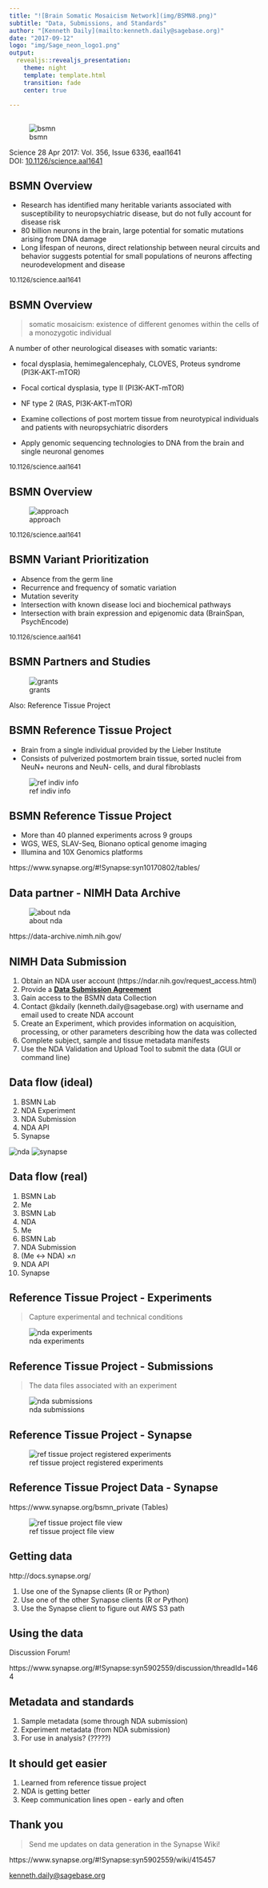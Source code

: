 ```yaml
---
title: "![Brain Somatic Mosaicism Network](img/BSMN8.png)"
subtitle: "Data, Submissions, and Standards"
author: "[Kenneth Daily](mailto:kenneth.daily@sagebase.org)"
date: "2017-09-12"
logo: "img/Sage_neon_logo1.png"
output:
  revealjs::revealjs_presentation:
    theme: night
    template: template.html
    transition: fade
    center: true
    
---
```


## 

![bsmn](img/science_paper_title.png)

Science  28 Apr 2017: Vol. 356, Issue 6336, eaal1641<br/>DOI: [10.1126/science.aal1641](http://dx.doi.org/10.1126/science.aal1641)

## BSMN Overview

- Research has identified many heritable variants associated with susceptibility to neuropsychiatric disease, but do not fully account for disease risk
- 80 billion neurons in the brain, large potential for somatic mutations arising from DNA damage
- Long lifespan of neurons, direct relationship between neural circuits and behavior suggests potential for small populations of neurons affecting neurodevelopment and disease

<span style="font-size: small">10.1126/science.aal1641</span>

## BSMN Overview

> somatic mosaicism: existence of different genomes within the cells of a monozygotic individual

A number of other neurological diseases with somatic variants:

- focal dysplasia, hemimegalencephaly, CLOVES, Proteus syndrome (PI3K-AKT-mTOR)
- Focal cortical dysplasia, type II (PI3K-AKT-mTOR)
- NF type 2 (RAS, PI3K-AKT-mTOR)

- Examine collections of post mortem tissue from neurotypical individuals and patients with neuropsychiatric disorders
- Apply genomic sequencing technologies to DNA from the brain and single neuronal genomes

<span style="font-size: small">10.1126/science.aal1641</span>

## BSMN Overview

![approach](img/science_paper_fig1.png)

<span style="font-size: small">10.1126/science.aal1641</span>

## BSMN Variant Prioritization

- Absence from the germ line
- Recurrence and frequency of somatic variation
- Mutation severity
- Intersection with known disease loci and biochemical pathways
- Intersection with brain expression and epigenomic data (BrainSpan, PsychEncode)

<span style="font-size: small">10.1126/science.aal1641</span>

## BSMN Partners and Studies

![grants](img/bsmn_grants.png)

Also: Reference Tissue Project

## BSMN Reference Tissue Project

- Brain from a single individual provided by the Lieber Institute
- Consists of pulverized postmortem brain tissue, sorted nuclei from NeuN+ neurons and NeuN- cells, and dural fibroblasts

![ref indiv info](img/ref_tissue_subject_info.png)

## BSMN Reference Tissue Project

- More than 40 planned experiments across 9 groups
- WGS, WES, SLAV-Seq, Bionano optical genome imaging
- Illumina and 10X Genomics platforms

https://www.synapse.org/#!Synapse:syn10170802/tables/

## Data partner - NIMH Data Archive

![about nda](img/nda_about.png)

https://data-archive.nimh.nih.gov/

## NIMH Data Submission

1. Obtain an NDA user account (https://ndar.nih.gov/request_access.html)
1. Provide a [**Data Submission Agreement**](https://ndar.nih.gov/ndarpublicweb/Documents/NDAR%20Submission%20Request.pdf)
1. Gain access to the BSMN data Collection
1. Contact @kdaily (kenneth.daily@sagebase.org) with username and email used to create NDA account
1. Create an Experiment, which provides information on acquisition, processing, or other parameters describing how the data was collected
1. Complete subject, sample and tissue metadata manifests
1. Use the NDA Validation and Upload Tool to submit the data (GUI or command line)

## Data flow (ideal)

1. BSMN Lab
1. NDA Experiment
1. NDA Submission
1. NDA API
1. Synapse

![nda](img/nimh.png) ![synapse](img/synapse_white-logo_round.png)

## Data flow (real)

1. BSMN Lab
1. Me
1. BSMN Lab
1. NDA
1. Me
1. BSMN Lab
1. NDA Submission
1. (Me <-> NDA) $\times n$
1. NDA API
1. Synapse

## Reference Tissue Project - Experiments

> Capture experimental and technical conditions

![nda experiments](img/bsmn_nda_experiments.png)

## Reference Tissue Project - Submissions

> The data files associated with an experiment

![nda submissions](img/bsmn_nda_submissions.png)

## Reference Tissue Project - Synapse

![ref tissue project registered experiments](img/bsmn_ref_tissue_experiments_synapse.png)

## Reference Tissue Project Data - Synapse

https://www.synapse.org/bsmn_private (Tables)

![ref tissue project file view](img/bsmn_synapse_ref_table.png)

## Getting data

http://docs.synapse.org/

1. Use one of the Synapse clients (R or Python)
1. Use one of the other Synapse clients (R or Python)
1. Use the Synapse client to figure out AWS S3 path

## Using the data

Discussion Forum!

https://www.synapse.org/#!Synapse:syn5902559/discussion/threadId=1464

## Metadata and standards

1. Sample metadata (some through NDA submission)
1. Experiment metadata (from NDA submission)
1. For use in analysis? (?????)

## It should get easier

1. Learned from reference tissue project
1. NDA is getting better
1. Keep communication lines open - early and often

## Thank you

> Send me updates on data generation in the Synapse Wiki!

https://www.synapse.org/#!Synapse:syn5902559/wiki/415457

[kenneth.daily@sagebase.org](mailto:kenneth.daily@sagebase.org)
